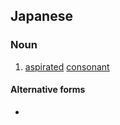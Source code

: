 ==Japanese==
{{ja-kanjitab|たい|き|おん|yomi=o}}

===Noun===
{{ja-noun|たいきおん|kyu=帶氣音}}

# [[aspirated]] [[consonant]]

====Alternative forms====
* {{ja-r|有気音|ゆうきおん}}